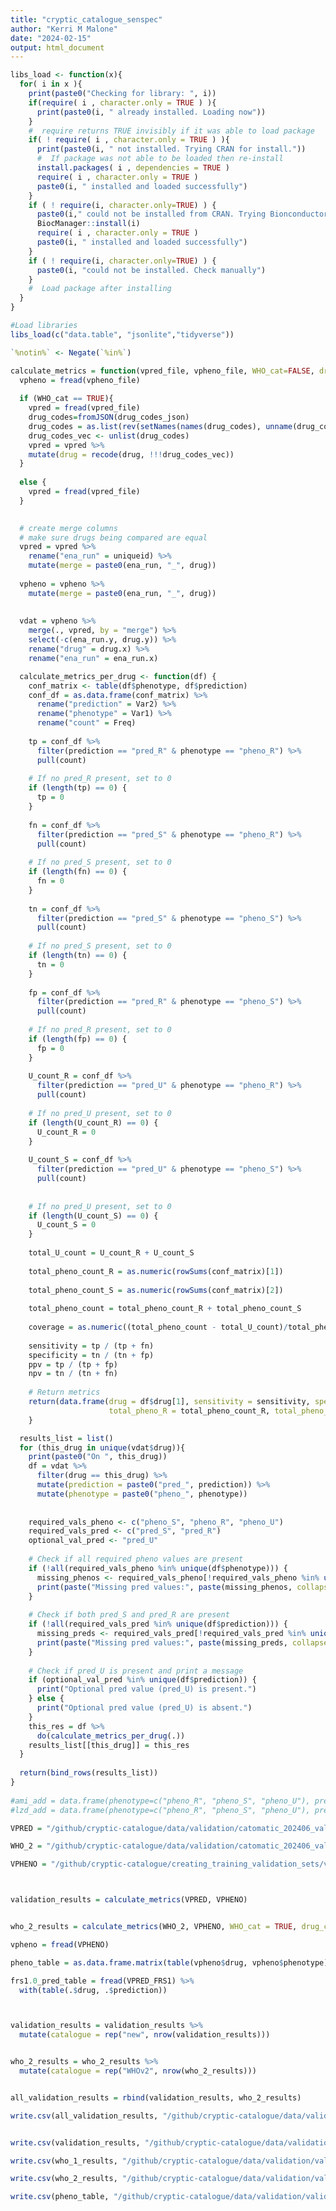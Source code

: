 ```yaml
---
title: "cryptic_catalogue_senspec"
author: "Kerri M Malone"
date: "2024-02-15"
output: html_document
---
```


```r


libs_load <- function(x){
  for( i in x ){
    print(paste0("Checking for library: ", i))
    if(require( i , character.only = TRUE ) ){
      print(paste0(i, " already installed. Loading now"))
    }
    #  require returns TRUE invisibly if it was able to load package
    if( ! require( i , character.only = TRUE ) ){
      print(paste0(i, " not installed. Trying CRAN for install."))
      #  If package was not able to be loaded then re-install
      install.packages( i , dependencies = TRUE )
      require( i , character.only = TRUE )
      paste0(i, " installed and loaded successfully")
    }
    if ( ! require(i, character.only=TRUE) ) {
      paste0(i," could not be installed from CRAN. Trying Bionconductor....")
      BiocManager::install(i)
      require( i , character.only = TRUE )
      paste0(i, " installed and loaded successfully")
    }
    if ( ! require(i, character.only=TRUE) ) {
      paste0(i, "could not be installed. Check manually")
    }
    #  Load package after installing
  }
}

#Load libraries
libs_load(c("data.table", "jsonlite","tidyverse"))

`%notin%` <- Negate(`%in%`)
```



```r
calculate_metrics = function(vpred_file, vpheno_file, WHO_cat=FALSE, drug_codes_json=FALSE) {
  vpheno = fread(vpheno_file)
  
  if (WHO_cat == TRUE){
    vpred = fread(vpred_file)
    drug_codes=fromJSON(drug_codes_json)
    drug_codes = as.list(rev(setNames(names(drug_codes), unname(drug_codes))))
    drug_codes_vec <- unlist(drug_codes)
    vpred = vpred %>% 
    mutate(drug = recode(drug, !!!drug_codes_vec)) 
  }
  
  else {
    vpred = fread(vpred_file)
  }
  

  # create merge columns
  # make sure drugs being compared are equal 
  vpred = vpred %>%
    rename("ena_run" = uniqueid) %>%
    mutate(merge = paste0(ena_run, "_", drug))
  
  vpheno = vpheno %>%
    mutate(merge = paste0(ena_run, "_", drug))
  
  
  vdat = vpheno %>%
    merge(., vpred, by = "merge") %>%
    select(-c(ena_run.y, drug.y)) %>%
    rename("drug" = drug.x) %>%
    rename("ena_run" = ena_run.x)

  calculate_metrics_per_drug <- function(df) {
    conf_matrix <- table(df$phenotype, df$prediction)
    conf_df = as.data.frame(conf_matrix) %>%
      rename("prediction" = Var2) %>%
      rename("phenotype" = Var1) %>%
      rename("count" = Freq) 
    
    tp = conf_df %>%
      filter(prediction == "pred_R" & phenotype == "pheno_R") %>%
      pull(count)
    
    # If no pred_R present, set to 0
    if (length(tp) == 0) {
      tp = 0
    }    
    
    fn = conf_df %>%
      filter(prediction == "pred_S" & phenotype == "pheno_R") %>%
      pull(count)
    
    # If no pred_S present, set to 0
    if (length(fn) == 0) {
      fn = 0
    }        
    
    tn = conf_df %>%
      filter(prediction == "pred_S" & phenotype == "pheno_S") %>%
      pull(count)
    
    # If no pred_S present, set to 0
    if (length(tn) == 0) {
      tn = 0
    }    
    
    fp = conf_df %>%
      filter(prediction == "pred_R" & phenotype == "pheno_S") %>%
      pull(count)
    
    # If no pred_R present, set to 0
    if (length(fp) == 0) {
      fp = 0
    }    
    
    U_count_R = conf_df %>%
      filter(prediction == "pred_U" & phenotype == "pheno_R") %>%
      pull(count)
      
    # If no pred_U present, set to 0
    if (length(U_count_R) == 0) {
      U_count_R = 0
    }
    
    U_count_S = conf_df %>%
      filter(prediction == "pred_U" & phenotype == "pheno_S") %>%
      pull(count)   
    
    
    # If no pred_U present, set to 0
    if (length(U_count_S) == 0) {
      U_count_S = 0
    }   
    
    total_U_count = U_count_R + U_count_S
    
    total_pheno_count_R = as.numeric(rowSums(conf_matrix)[1])
    
    total_pheno_count_S = as.numeric(rowSums(conf_matrix)[2])
    
    total_pheno_count = total_pheno_count_R + total_pheno_count_S 
    
    coverage = as.numeric((total_pheno_count - total_U_count)/total_pheno_count)
      
    sensitivity = tp / (tp + fn)
    specificity = tn / (tn + fp)
    ppv = tp / (tp + fp)
    npv = tn / (tn + fn)
    
    # Return metrics
    return(data.frame(drug = df$drug[1], sensitivity = sensitivity, specificity = specificity, ppv = ppv, npv = npv, coverage = coverage,
                      total_pheno_R = total_pheno_count_R, total_pheno_S = total_pheno_count_S, total_pred_R_pheno_R = tp, total_pred_S_pheno_S = tn, total_pred_R_pheno_S = fp, total_pred_S_pheno_R = fn, total_pred_U = total_U_count))
    }

  results_list = list()
  for (this_drug in unique(vdat$drug)){
    print(paste0("On ", this_drug))
    df = vdat %>%
      filter(drug == this_drug) %>%
      mutate(prediction = paste0("pred_", prediction)) %>%
      mutate(phenotype = paste0("pheno_", phenotype))
    
    
    required_vals_pheno <- c("pheno_S", "pheno_R", "pheno_U")
    required_vals_pred <- c("pred_S", "pred_R")
    optional_val_pred <- "pred_U"
    
    # Check if all required pheno values are present
    if (!all(required_vals_pheno %in% unique(df$phenotype))) {
      missing_phenos <- required_vals_pheno[!required_vals_pheno %in% unique(df$phenotype)]
      print(paste("Missing pred values:", paste(missing_phenos, collapse = ", ")))
    }
    
    # Check if both pred_S and pred_R are present
    if (!all(required_vals_pred %in% unique(df$prediction))) {
      missing_preds <- required_vals_pred[!required_vals_pred %in% unique(df$prediction)]
      print(paste("Missing pred values:", paste(missing_preds, collapse = ", ")))
    }
    
    # Check if pred_U is present and print a message
    if (optional_val_pred %in% unique(df$prediction)) {
      print("Optional pred value (pred_U) is present.")
    } else {
      print("Optional pred value (pred_U) is absent.")
    }
    this_res = df %>% 
      do(calculate_metrics_per_drug(.))
    results_list[[this_drug]] = this_res
  }
  
  return(bind_rows(results_list))
}
  
#ami_add = data.frame(phenotype=c("pheno_R", "pheno_S", "pheno_U"), prediction = c("pred_R", "pred_R", "pred_R"), count = c(0,0,0))
#lzd_add = data.frame(phenotype=c("pheno_R", "pheno_S", "pheno_U"), prediction = c("pred_R", "pred_R", "pred_R"), count = c(0,0,0))

```

```r

VPRED = "/github/cryptic-catalogue/data/validation/catomatic_202406_validation_prediction_results.csv"

WHO_2 = "/github/cryptic-catalogue/data/validation/catomatic_202406_validation_prediction_results_WHOv2.csv"

VPHENO = "/github/cryptic-catalogue/creating_training_validation_sets/validation_data_phenotypes_20240207.tsv"



validation_results = calculate_metrics(VPRED, VPHENO)


who_2_results = calculate_metrics(WHO_2, VPHENO, WHO_cat = TRUE, drug_codes_json ="/github/cryptic-catalogue/data/drug_codes.json" )

vpheno = fread(VPHENO)

pheno_table = as.data.frame.matrix(table(vpheno$drug, vpheno$phenotype))

frs1.0_pred_table = fread(VPRED_FRS1) %>%
  with(table(.$drug, .$prediction))



validation_results = validation_results %>%
  mutate(catalogue = rep("new", nrow(validation_results)))


who_2_results = who_2_results %>%
  mutate(catalogue = rep("WHOv2", nrow(who_2_results)))


all_validation_results = rbind(validation_results, who_2_results)

write.csv(all_validation_results, "/github/cryptic-catalogue/data/validation/all_catalogue_validation_stats_202406.csv", quote = F, row.names = F)


write.csv(validation_results, "/github/cryptic-catalogue/data/validation/validation_stats_catomatic202406.csv", quote = F, row.names = F)

write.csv(who_1_results, "/github/cryptic-catalogue/data/validation/validation_stats_whov1.csv", quote = F, row.names = F)

write.csv(who_2_results, "/github/cryptic-catalogue/data/validation/validation_stats_whov2.csv", quote = F, row.names = F)

write.csv(pheno_table, "/github/cryptic-catalogue/data/validation/validation_phenotypes_table.csv")
```

